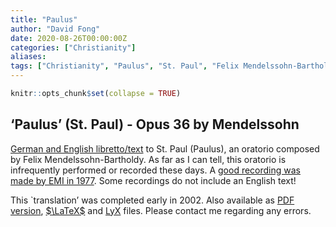 ```yaml
---
title: "Paulus"
author: "David Fong"
date: 2020-08-26T00:00:00Z
categories: ["Christianity"]
aliases:
tags: ["Christianity", "Paulus", "St. Paul", "Felix Mendelssohn-Bartholdy"]
---
```


```r
knitr::opts_chunk$set(collapse = TRUE)
```

## 'Paulus' (St. Paul) - Opus 36 by Mendelssohn

<!-- Note that the latex2html generated files in the /Paulus/ directory  -->
<!-- do NOT have an automatic 'link' in the up button. This needs to be -->
<!-- changed manually in the index.html file e.g. point to '../' -->

[German and English libretto/text](/Paulus/) to St. Paul (Paulus), an oratorio composed by Felix Mendelssohn-Bartholdy. As far as I can tell, this oratorio is infrequently performed or recorded these days. A [good recording was made by EMI in 1977](https://www.amazon.com/Mendelssohn-Paulus-Felix/dp/B000005GPP). Some recordings do not include an English text!

This `translation' was completed early in 2002. Also available as [PDF version](/document/Paulus.pdf), [$\LaTeX$](/document/Paulus.tex) and [LyX](/document/Paulus.lyx) files. Please contact me regarding any errors.